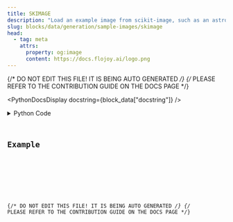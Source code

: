 ```yaml
---
title: SKIMAGE
description: "Load an example image from scikit-image, such as an astronaut, the moon, a horse, etc."
slug: blocks/data/generation/sample-images/skimage
head:
  - tag: meta
    attrs:
      property: og:image
      content: https://docs.flojoy.ai/logo.png
---
```


{/* DO NOT EDIT THIS FILE! IT IS BEING AUTO GENERATED */}
{/* PLEASE REFER TO THE CONTRIBUTION GUIDE ON THE DOCS PAGE */}


<PythonDocsDisplay docstring={block_data["docstring"]} />
<details>
<summary>Python Code</summary>



<Code code={pythonCode} lang="py" wrap theme="dracula" />

[Find this Flojoy Block on GitHub](https://github.com/flojoy-ai/blocks/blob/main/blocks/DATA/GENERATION/SAMPLE_IMAGES/SKIMAGE/SKIMAGE.py)

</details>

## Example


<GetHelpWidget />


<AppDisplay app={app} blockName="SKIMAGE" client:visible />


<Example />

{/* DO NOT EDIT THIS FILE! IT IS BEING AUTO GENERATED */}
{/* PLEASE REFER TO THE CONTRIBUTION GUIDE ON THE DOCS PAGE */}
